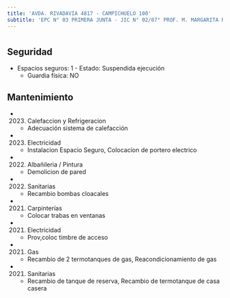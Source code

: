 ```yaml
---
title: 'AVDA. RIVADAVIA 4817 - CAMPICHUELO 100'
subtitle: 'EPC N° 03 PRIMERA JUNTA - JIC N° 02/07° PROF. M. MARGARITA RAVIOLI'
---
```


#


## Seguridad

*  Espacios seguros: 1 - Estado: Suspendida ejecución 
    + Guardia física: NO





## Mantenimiento

*  (2023) Calefaccion y Refrigeracion 
    + Adecuación sistema de calefacción

*  (2023) Electricidad 
    + Instalacion Espacio Seguro, Colocacíon de portero electrico

*  (2022) Albañileria / Pintura 
    + Demolicion de pared

*  (2022) Sanitarias 
    + Recambio bombas cloacales

*  (2021) Carpinterías 
    + Colocar trabas en ventanas

*  (2021) Electricidad 
    + Prov,coloc timbre de acceso

*  (2021) Gas 
    + Recambio de 2 termotanques de gas, Reacondicionamiento de gas

*  (2021) Sanitarias 
    + Recambio de tanque de reserva, Recambio de termotanque de casa casera



